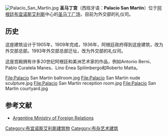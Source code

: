 [[File:Palacio_San_Martín.jpg|thumb]]
'''圣马丁宫'''（西班牙语：'''Palacio San Martín'''）位于[[阿根廷|阿根廷]][[布宜诺斯艾利斯|布宜诺斯艾利斯]]中心的[[圣马丁广场_(布宜诺斯艾利斯)|圣马丁广场]]，目前为外交部的礼仪司。

==历史==
这座建筑设计于1905年，1909年完成，1936年，阿根廷政府得到这座建筑，改为外交部总部。1993年外交部总部迁址，改为外交部的礼仪司。

这座宫殿拥有许多20世纪阿根廷和美洲艺术家的作品，例如Antonio Berni、Pablo Curatela Manes、Lino Enea Spilimbergo和Roberto Matta。

<gallery perrow=4>
File:Palacio San Martin ballroom.jpg
File:Palacio San Martin nude sculpture.jpg
File:Palacio San Martin reception room.jpg
File:Palacio San Martín courtyard.jpg
</gallery>

==参考文献==
*[https://web.archive.org/web/20090619201722/http://www.mrecic.gov.ar/portal/psm/home.html Argentine Ministry of Foreign Relations {{es icon}}]
{{Coord|34|35|38|S|58|22|42|W|display=title}}

[[Category:布宜诺斯艾利斯建筑物|Category:布宜诺斯艾利斯建筑物]]
[[Category:布杂艺术建筑|Category:布杂艺术建筑]]